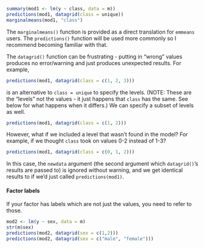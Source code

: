 ```r
summary(mod1 <- lm(y ~ class, data = m))
predictions(mod1, datagrid(class = unique))
marginalmeans(mod1, "class")
```

The `marginalmeans()` function is provided as a direct translation for `emmeans`
users. The `predictions()` function will be used more commonly so I recommend
becoming familiar with that.

The `datagrid()` function can be frustrating - putting in "wrong" values
produces no error/warning and just produces unexpected results. For example,

```r
predictions(mod1, datagrid(class = c(1, 2, 3)))
```

is an alternative to `class = unique` to specify the levels. (NOTE: These are
the "levels" not the values - it just happens that `class` has the same. See
below for what happens when it differs.) We can specify a subset of levels as
well.

```r
predictions(mod1, datagrid(class = c(1, 2)))
```

However, what if we included a level that wasn't found in the model? For
example, if we thought `class` took on values 0-2 instead of 1-3?

```r
predictions(mod1, datagrid(class = c(0, 1, 2)))
```

In this case, the `newdata` argument (the second argument which `datagrid()`'s
results are passed to) is ignored without warning, and we get identical results
to if we'd just called `predictions(mod1)`.

#### Factor labels

If your factor has labels which are not just the values, you need to refer to
those.

```r
mod2 <- lm(y ~ sex, data = m)
str(m$sex)
predictions(mod2, datagrid(sex = c(1,2)))
predictions(mod2, datagrid(sex = c("male", "female")))
```
